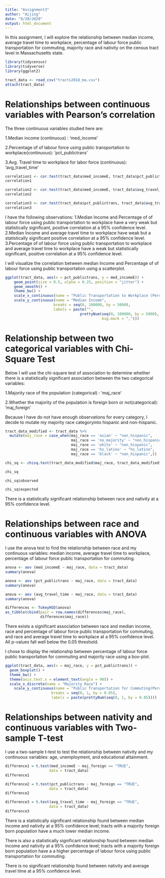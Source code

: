 ```yaml
---
title: "Assignment3"
author: "Aijing"
date: "9/20/2020"
output: html_document
---
```



In this assignment, I will explore the relationship between median income, average travel time to workplace, percentage of labour force public transportation for commuting, majority race and nativity on the census tract level in Massachusetts state.

```r
library(tidycensus)
library(tidyverse)
library(ggplot2)
```

```r
tract_data <- read_csv("tracts2018_ma.csv")
attach(tract_data)
```

# Relationships between continuous variables with Pearson’s correlation

The three continuous variables studied here are:

1.Median income (continuous) : 'med_income'

2.Percentage of of labour force using public transportation to workplace(continuous): 'pct_publictrans'

3.Avg. Travel time to workplace for labor force (continuous): 'avg_travel_time'

```r
correlation1 <- cor.test(tract_data$med_incomeE, tract_data$pct_publictrans)
correlation1
```
```r
correlation2 <- cor.test(tract_data$med_incomeE, tract_data$avg_travel_time)
correlation2
```
```r
correlation3 <- cor.test(tract_data$pct_publictrans, tract_data$avg_travel_time)
correlation3
```

I have the following observations:
1.Median Income and Percentage of of labour force using public transportation to workplace have a very weak but statistically significant, positive correlation at a 95% confidence level.
2.Median Income and average travel time to workplace have weak but a statistically significant positive correlation at a 95% confidence level.
3.Percentage of of labour force using public transportation to workplace and average travel time to workplace have a weak but statistically significant, positive correlation at a 95% confidence level.

I will visualize the correlation between median Income and Percentage of of labour force using public transportation using a scatterplot.
```r
ggplot(tract_data, aes(x = pct_publictrans, y = med_incomeE)) + 
    geom_point(size = 0.5, alpha = 0.25, position = "jitter") +
    geom_smooth() +
    theme_bw() +
    scale_x_continuous(name = "Public Transportation to Workplace (Percent)") +
    scale_y_continuous(name = "Median Income",
                      breaks = seq(0, 100000, by = 5000), 
                      labels = paste("",
                                  prettyNum(seq(0, 100000, by = 5000),
                                            big.mark = ",")))
```

# Relationship between two categorical variables with Chi-Square Test

Below I will use the chi-square test of association to determine whether there is a statistically significant association between the two categorical variables:

1.Majority race of the population (categorical) : 'maj_race'

2.Whether the majority of the population is foreign born or not(categorical): 'maj_foreign'

Because I have do not have enough observations for every category, I decide to mutate my majority race categoryinto hispanic and non-hispanic.

```r
tract_data_modified <- tract_data %>% 
  mutate(maj_race = case_when(maj_race == 'asian' ~ "non_hispanic",
                              maj_race == 'no_majority' ~ "non_hispanic",
                              maj_race == 'white' ~ "non_hispanic",
                              maj_race == 'hs_latino' ~ "hs_latino",
                              maj_race == 'black' ~ "non_hispanic",))
```


```r
chi_sq <- chisq.test(tract_data_modified$maj_race, tract_data_modified$maj_foreign == "TRUE")
```
```r
chi_sq
```
```r
chi_sq$observed
```
```r
chi_sq$expected
```
There is a statistically significant relationship between race and nativity at a 95% confidence level.

# Relationships between race and continuous variables with ANOVA
I use the anova test to find the relationship between race and my continuous variables: median income, average travel time to workplace, percentage of labour force public transportation for commuting.

```r
anova <- aov (med_incomeE ~ maj_race, data = tract_data)
summary(anova)
```

```r
anova <- aov (pct_publictrans ~ maj_race, data = tract_data)
summary(anova)
```

```r
anova <- aov (avg_travel_time ~ maj_race, data = tract_data)
summary(anova)
```
```r
differences <- TukeyHSD(anova)
as_tibble(cbind(pair = row.names(differences$maj_race),
                differences$maj_race))
```

There exists a significant association between race and median income, race and percentage of labour force public transportation for commuting, and race and average travel time to workplace at a 95% confidence level. All p-values fall well below the 0.05 threshold.

I chose to display the relationship between percentage of labour force public transportation for commuting and majority race using a box-plot.
```r
ggplot(tract_data, aes(x = maj_race, y = pct_publictrans)) +
  geom_boxplot() +
  theme_bw() +
  theme(axis.text.x = element_text(angle = 90)) +
  scale_x_discrete(name = "Majority Race") +
    scale_y_continuous(name = "Public Transportation for Commuting(Percentage)",
                     breaks = seq(0, 1, by = 0.05),
                     labels = paste(prettyNum(seq(0, 1, by = 0.05))))
```

# Relationships between nativity and continuous variables with Two-sample T-test

I use a two-sample t-test to test the relationship between nativity and my continuous variables: age, unemployment, and educational attainment.
```r
difference1 = t.test(med_incomeE ~ maj_foreign == "TRUE", 
                    data = tract_data)
difference1
```

```r
difference2 = t.test(pct_publictrans ~ maj_foreign == "TRUE", 
                    data = tract_data)
difference2
```

```r
difference3 = t.test(avg_travel_time ~ maj_foreign == "TRUE", 
                    data = tract_data)
difference3
```
There is a statistically significant relationship found between median income and nativity at a 95% confidence level; tracts with a majority foreign born population have a much lower median income.

There is also a statistically significant relationship found between median income and nativity at a 95% confidence level; tracts with a majority foreign born population have a a higher percentage of labour force using public transportation for commuting.

There is no significant relationship found between nativity and average travel time at a 95% confidence level.
